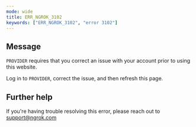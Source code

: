 ```yaml
---
mode: wide
title: ERR_NGROK_3102
keywords: ["ERR_NGROK_3102", "error 3102"]
---
```


## Message

`PROVIDER` requires that you correct an issue with your account prior to using this website.

Log in to `PROVIDER`, correct the issue, and then refresh this page.

## Further help

If you're having trouble resolving this error, please reach out to [support@ngrok.com](mailto:support@ngrok.com?subject=Help%20with%20ERR_NGROK_3102)
